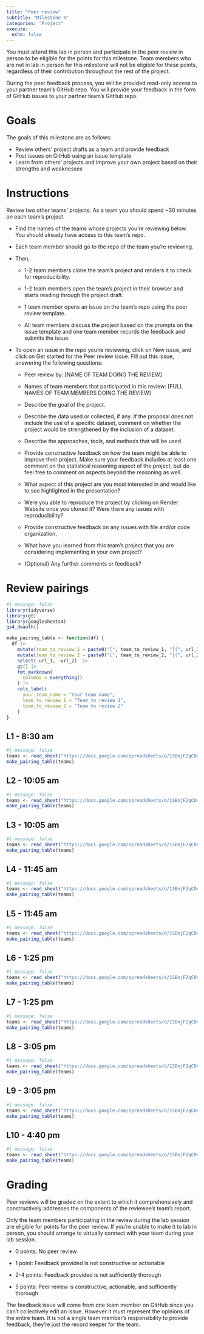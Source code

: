 ```yaml
---
title: "Peer review"
subtitle: "Milestone 4"
categories: "Project"
execute:
  echo: false
---
```


::: callout-important
You must attend this lab in person and participate in the peer review in person to be eligible for the points for this milestone.
Team members who are not in lab in person for this milestone will not be eligible for these points, regardless of their contribution throughout the rest of the project.
:::

During the peer feedback process, you will be provided read-only access to your partner team's GitHub repo.
You will provide your feedback in the form of GitHub issues to your partner team's GitHub repo.

# Goals

The goals of this milestone are as follows:

-   Review others' project drafts as a team and provide feedback
-   Post issues on GitHub using an issue template
-   Learn from others' projects and improve your own project based on their strengths and weaknesses

# Instructions

Review two other teams' projects.
As a team you should spend \~30 minutes on each team's project.

-   Find the names of the teams whose projects you're reviewing below.
    You should already have access to this team's repo.

-   Each team member should go to the repo of the team you're reviewing.

-   Then,

    -   1-2 team members clone the team's project and renders it to check for reproducibility.

    -   1-2 team members open the team's project in their browser and starts reading through the project draft.

    -   1 team member opens an issue on the team's repo using the peer review template.

    -   All team members discuss the project based on the prompts on the issue template and one team member records the feedback and submits the issue.

-   To open an issue in the repo you're reviewing, click on New issue, and click on Get started for the Peer review issue.
    Fill out this issue, answering the following questions:

    -   Peer review by: \[NAME OF TEAM DOING THE REVIEW\]

    -   Names of team members that participated in this review: \[FULL NAMES OF TEAM MEMBERS DOING THE REVIEW\]

    -   Describe the goal of the project.

    -   Describe the data used or collected, if any.
        If the proposal does not include the use of a specific dataset, comment on whether the project would be strengthened by the inclusion of a dataset.

    -   Describe the approaches, tools, and methods that will be used.

    -   Provide constructive feedback on how the team might be able to improve their project.
        Make sure your feedback includes at least one comment on the statistical reasoning aspect of the project, but do feel free to comment on aspects beyond the reasoning as well.

    -   What aspect of this project are you most interested in and would like to see highlighted in the presentation?

    -   Were you able to reproduce the project by clicking on Render Website once you cloned it?
        Were there any issues with reproducibility?

    -   Provide constructive feedback on any issues with file and/or code organization.

    -   What have you learned from this team's project that you are considering implementing in your own project?

    -   (Optional) Any further comments or feedback?

# Review pairings

```r
#| message: false
library(tidyverse)
library(gt)
library(googlesheets4)
gs4_deauth()

make_pairing_table <- function(df) {
  df |>
    mutate(team_to_review_1 = paste0("[", team_to_review_1, "](", url_1, ")")) |>
    mutate(team_to_review_2 = paste0("[", team_to_review_2, "](", url_2, ")")) |>
    select(-url_1, -url_2)  |>
    gt() |>
    fmt_markdown(
      columns = everything() 
    ) |>
    cols_label(
      your_team_name = "Your team name",
      team_to_review_1 = "Team to review 1",
      team_to_review_2 = "Team to review 2"
    )
}
```

::: panel-tabset
## L1 - 8:30 am

```r
#| message: false
teams <- read_sheet("https://docs.google.com/spreadsheets/d/1SBnjF2qCOvg-_oz6leihuV3lM6gNZ5KYx4z4ZOgnbQM/edit?gid=715214055#gid=715214055", sheet = paste0("lab_", 1))
make_pairing_table(teams)
```

## L2 - 10:05 am

```r
#| message: false
teams <- read_sheet("https://docs.google.com/spreadsheets/d/1SBnjF2qCOvg-_oz6leihuV3lM6gNZ5KYx4z4ZOgnbQM/edit?gid=715214055#gid=715214055", sheet = paste0("lab_", 2))
make_pairing_table(teams)
```

## L3 - 10:05 am

```r
#| message: false
teams <- read_sheet("https://docs.google.com/spreadsheets/d/1SBnjF2qCOvg-_oz6leihuV3lM6gNZ5KYx4z4ZOgnbQM/edit?gid=715214055#gid=715214055", sheet = paste0("lab_", 3))
make_pairing_table(teams)
```

## L4 - 11:45 am

```r
#| message: false
teams <- read_sheet("https://docs.google.com/spreadsheets/d/1SBnjF2qCOvg-_oz6leihuV3lM6gNZ5KYx4z4ZOgnbQM/edit?gid=715214055#gid=715214055", sheet = paste0("lab_", 4))
make_pairing_table(teams)
```

## L5 - 11:45 am

```r
#| message: false
teams <- read_sheet("https://docs.google.com/spreadsheets/d/1SBnjF2qCOvg-_oz6leihuV3lM6gNZ5KYx4z4ZOgnbQM/edit?gid=715214055#gid=715214055", sheet = paste0("lab_", 5))
make_pairing_table(teams)
```

## L6 - 1:25 pm

```r
#| message: false
teams <- read_sheet("https://docs.google.com/spreadsheets/d/1SBnjF2qCOvg-_oz6leihuV3lM6gNZ5KYx4z4ZOgnbQM/edit?gid=715214055#gid=715214055", sheet = paste0("lab_", 6))
make_pairing_table(teams)
```

## L7 - 1:25 pm

```r
#| message: false
teams <- read_sheet("https://docs.google.com/spreadsheets/d/1SBnjF2qCOvg-_oz6leihuV3lM6gNZ5KYx4z4ZOgnbQM/edit?gid=715214055#gid=715214055", sheet = paste0("lab_", 7))
make_pairing_table(teams)
```

## L8 - 3:05 pm

```r
#| message: false
teams <- read_sheet("https://docs.google.com/spreadsheets/d/1SBnjF2qCOvg-_oz6leihuV3lM6gNZ5KYx4z4ZOgnbQM/edit?gid=715214055#gid=715214055", sheet = paste0("lab_", 8))
make_pairing_table(teams)
```

## L9 - 3:05 pm

```r
#| message: false
teams <- read_sheet("https://docs.google.com/spreadsheets/d/1SBnjF2qCOvg-_oz6leihuV3lM6gNZ5KYx4z4ZOgnbQM/edit?gid=715214055#gid=715214055", sheet = paste0("lab_", 9))
make_pairing_table(teams)
```

## L10 - 4:40 pm

```r
#| message: false
teams <- read_sheet("https://docs.google.com/spreadsheets/d/1SBnjF2qCOvg-_oz6leihuV3lM6gNZ5KYx4z4ZOgnbQM/edit?gid=715214055#gid=715214055", sheet = paste0("lab_", 10))
make_pairing_table(teams)
```
:::


# Grading

Peer reviews will be graded on the extent to which it comprehensively and constructively addresses the components of the reviewee's team's report.

Only the team members participating in the review during the lab session are eligible for points for the peer review.
If you're unable to make it to lab in person, you should arrange to virtually connect with your team during your lab session.

-   0 points: No peer review

-   1 point: Feedback provided is not constructive or actionable

-   2-4 points: Feedback provided is not sufficiently thorough

-   5 points: Peer review is constructive, actionable, and sufficiently thorough

::: callout-note
The feedback issue will come from one team member on GitHub since you can't collectively edit an issue.
However it must represent the opinions of the entire team.
It is not a single team member's responsibility to provide feedback, they're just the record keeper for the team.
:::
